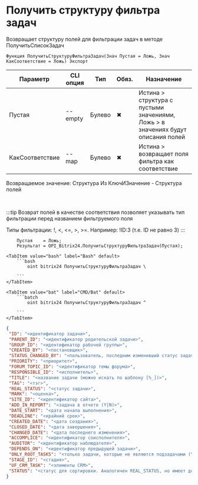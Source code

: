 ﻿---
sidebar_position: 27
description: Получить структуру фильтра задач и другие функции для работы с Bitrix24 в Открытом пакете интеграций - бесплатной open-source библиотеке интеграций для 1С:Предприятие 8, OneScript и CLI
keywords: [1C, 1С, 1С:Предприятие, 1С:Предприятие 8.3, API, Интеграция, Сервисы, Обмен, OneScript, CLI, Bitrix24]
---


# Получить структуру фильтра задач
 Возвращает структуру полей для фильтрации задач в методе ПолучитьСписокЗадач



`Функция ПолучитьСтруктуруФильтраЗадач(Знач Пустая = Ложь, Знач КакСоответствие = Ложь) Экспорт`

  | Параметр | CLI опция | Тип | Обяз. | Назначение |
  |-|-|-|-|-|
  | Пустая | --empty | Булево | &#x2716; | Истина > структура с пустыми значениями, Ложь > в значениях будут описания полей |
  | КакСоответствие | --map | Булево | &#x2716; | Истина > возвращает поля фильтра как соответствие |

  
  Возвращаемое значение:   Структура Из КлючИЗначение - Структура полей

<br/>

:::tip
Возврат полей в качестве соответствия позволяет указывать тип фильтрации перед названием фильтруемого поля

Типы фильтрации: !, &lt;, &lt;=, &gt;, &gt;=. Например: !ID:3 (т.е. ID не равно 3)
:::
<br/>



```bsl title="Пример использования для 1С:Предприятие/OneScript"
    Пустая    = Ложь;
    Результат = OPI_Bitrix24.ПолучитьСтруктуруФильтраЗадач(Пустая);
```
    

 <Tabs>
  
    <TabItem value="bash" label="Bash" default>
        ```bash
            oint bitrix24 ПолучитьСтруктуруФильтраЗадач \
              
        ```
    </TabItem>
  
    <TabItem value="bat" label="CMD/Bat" default>
        ```batch
            oint bitrix24 ПолучитьСтруктуруФильтраЗадач ^
              
        ```
    </TabItem>
</Tabs>


```json title="Результат"
{
 "ID": "<идентификатор задачи>",
 "PARENT_ID": "<идентификатор родительской задачи>",
 "GROUP_ID": "<идентификатор рабочей группы>",
 "CREATED_BY": "<постановщик>",
 "STATUS_CHANGED_BY": "<пользователь, последним изменивший статус задачи>",
 "PRIORITY": "<приоритет>",
 "FORUM_TOPIC_ID": "<идентификатор темы форума>",
 "RESPONSIBLE_ID": "<исполнитель>",
 "TITLE": "<название задачи (можно искать по шаблону [%_])>",
 "TAG": "<тэг>",
 "REAL_STATUS": "<статус задачи>",
 "MARK": "<оценка>",
 "SITE_ID": "<идентификатор сайта>",
 "ADD_IN_REPORT": "<задача в отчете (Y|N)>",
 "DATE_START": "<дата начала выполнения>",
 "DEADLINE": "<крайний срок>",
 "CREATED_DATE": "<дата создания>",
 "CLOSED_DATE": "<дата завершения>",
 "CHANGED_DATE": "<дата последнего изменения>",
 "ACCOMPLICE": "<идентификатор соисполнителя>",
 "AUDITOR": "<идентификатор наблюдателя>",
 "DEPENDS_ON": "<идентификатор предыдущей задачи>",
 "ONLY_ROOT_TASKS": "<только задачи, которые не являются подзадачами (Y|N)>",
 "STAGE_ID": "<стадия>",
 "UF_CRM_TASK": "<элементы CRM>",
 "STATUS": "<статус для сортировки. Аналогичен REAL_STATUS, но имеет дополнительно три мета-статуса>"
}
```
